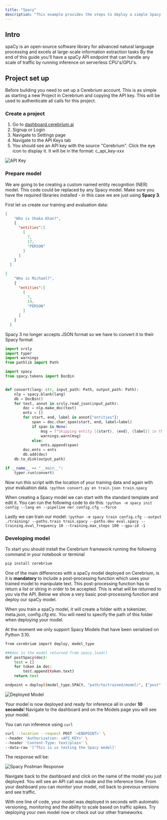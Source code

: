 ```yaml
---
title: "Spacy"
description: "This example provides the steps to deploy a simple Spacy model (from scratch!) using Cerebrium."
---
```


## Intro

spaCy is an open-source software library for advanced natural language processing and excels at large-scale information extraction tasks
By the end of this guide you'll have a spaCy API endpoint that can handle any scale of traffic by running inference on serverless CPU's/GPU's.

## Project set up

Before building you need to set up a Cerebrium account. This is as simple as
starting a new Project in Cerebrium and copying the API key. This will be used
to authenticate all calls for this project.

### Create a project

1. Go to [dashboard.cerebrium.ai](https://dashboard.cerebrium.ai)
2. Signup or Login
3. Navigate to Settings page
4. Navigate to the API Keys tab
5. You should see an API key with the source "Cerebrium". Click the eye icon to
   display it. It will be in the format: c_api_key-xxx

![API Key](/images/quickstarts/onnx-1.png)

### Prepare model

We are going to be creating a custom named entity recognition (NER) model. 
This code could be replaced by any Spacy model. Make sure you have
the required libraries installed - in this case we are just using **Spacy 3**.

First let us create our training and evaluation data:
```json
[
    "Who is Shaka Khan?",
    {
      "entities":[
        [
          7,
          17,
          "PERSON"
        ]
      ]
    }
  ]
```

```json
[
    "Who is Michael?",
    {
      "entities":[
        [
          7,
          14,
          "PERSON"
        ]
      ]
    }
  ]
```

<Note>Spacy 3 no longer accepts JSON format so we have to convert it to their Spacy format</Note>

```python
import srsly
import typer
import warnings
from pathlib import Path

import spacy
from spacy.tokens import DocBin


def convert(lang: str, input_path: Path, output_path: Path):
    nlp = spacy.blank(lang)
    db = DocBin()
    for text, annot in srsly.read_json(input_path):
        doc = nlp.make_doc(text)
        ents = []
        for start, end, label in annot["entities"]:
            span = doc.char_span(start, end, label=label)
            if span is None:
                msg = f"Skipping entity [{start}, {end}, {label}] in the following text because the character span '{doc.text[start:end]}' does not align with token boundaries:\n\n{repr(text)}\n"
                warnings.warn(msg)
            else:
                ents.append(span)
        doc.ents = ents
        db.add(doc)
    db.to_disk(output_path)

if __name__ == "__main__":
    typer.run(convert)
```

Now run this script with the location of your training data and again with your evaluation data.
```!python convert.py en train.json train.spacy```


When creating a Spacy model we can start with the standard template and edit it. You can run the following code to do this:
```!python -m spacy init config --lang en --pipeline ner config.cfg --force```


Lastly we can train our model:
```!python -m spacy train config.cfg --output ./training/ --paths.train train.spacy --paths.dev eval.spacy --training.eval_frequency 10 --training.max_steps 100 --gpu-id -1```

### Developing model

To start you should install the Cerebrium framework running the following
command in your notebook or terminal

```bash
pip install cerebrium
```

One of the main differences with a spaCy model deployed on Cerebrium, is it is **mandatory** to include a post-processing function which uses your trained model to manipulate text.
This post-processing function has to return a list or string in order to be accepted. This is what will be returned to you via the API. Below we show a very basic post-processing function
and deploy our spaCy model.

When you train a spaCy model, it will create a folder with a tokenizer, meta.json, config.cfg etc. You will need to specify the path of this folder when deploying your model.

<Note>At the moment we only support Spacy Models that have been serialised on Python 3.10.</Note>


```bash
from cerebrium import deploy, model_type

###doc is the model returned from spacy.load()
def postSpacy(doc):
    test = []
    for token in doc:
        test.append(token.text)
    return test

endpoint = deploy((model_type.SPACY, "path/to/trained/model/", {"post": postSpacy}), "spacy-model" , "<API_KEY>")
```

![Deployed Model](/images/quickstarts/spacy-1.png)

Your model is now deployed and ready for inference all in under **10 seconds**!
Navigate to the dashboard and on the Models page you will see your model.

You can run inference using `curl`

```bash
curl --location --request POST '<ENDPOINT>' \
--header 'Authorization: <API_KEY>' \
--header 'Content-Type: text/plain' \
--data-raw '["This is us testing the Spacy model]'
```

The response will be:

![Spacy Postman Response](/images/quickstarts/spacy-2.png)

Navigate back to the dashboard and click on the name of the model you just
deployed. You will see an API call was made and the inference time. From your
dashboard you can monitor your model, roll back to previous versions and see
traffic.

With one line of code, your model was deployed in seconds with automatic
versioning, monitoring and the ability to scale based on traffic spikes. Try
deploying your own model now or check out our other frameworks.
